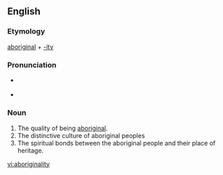 ==English==

===Etymology===
[[aboriginal]] + [[-ity]]

===Pronunciation===
* {{a|US}} {{IPA|/æbəˌrɪʤɪˈnælɪɾi/}}
* {{hyphenation|ab|o|rig|i|nal|i|ty}}

===Noun===
{{en-noun|aboriginalities}}

# The quality of being [[aboriginal]].
# The distinctive culture of aboriginal peoples
# The spiritual bonds between the aboriginal people and their place of heritage.

[[vi:aboriginality]]
